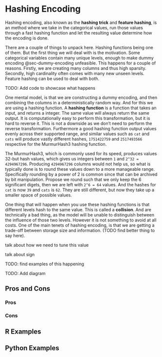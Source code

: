 # Hashing Encoding {#sec-hashing-encoding}

Hashing encoding, also known as the **hashing trick** and **feature hashing**, is an method where we take in the categorical values, run those values through a fast hashing function and let the resulting value determine how the encoding is done.

There are a couple of things to unpack here. Hashing functions being one of them. But the first thing we will deal with is the motivation. Some categorical variables contain many unique levels, enough to make dummy encoding @sec-dummy-encoding unfeasible. This happens for a couple of reasons. Firstly, we are creating many columns and thus high sparsity. Secondly, high cardinality often comes with many new unseen levels. Feature hashing can be used to deal with both.

TODO: Add code to showcase what happens

One mental model, is that we are constructing a dummy encoding, and then combining the columns in a deterministically random way. And for this we are using a hashing function. A **hashing function** is a function that takes an input, and returns a integer. The same value will always return the same output. It is computationally easy to perform this transformation, but it is hard to reverse it. This is not a downside as we don't need to perform the reverse transformation. Furthermore a good hashing function output values evenly across their supported range, and similar values such as `cat` and `cats` will produce vastly different hashes, `1751422759` and `2517493566` respective for the MurmurHash3 hashing function. 

The MurmurHash3, which is commonly used for its speed, produces values 32-but hash values, which gives us integers between `1` and `2^32 = 4294967296`. Producing `4294967296` columns would not help us, so what is typically done is to round these values down to a more manageable range. Specifically rounding by a power of 2 is common since that can be archived by bit manipulation. Propose we round such that we only keep the 6 significant digets, then we are left with `2^6 = 64` values. And the hashes for `cat` is now `39` and `cats` is `62`. They are still different, but now they take up a smaller space of possible values.

One thing that will happen when you use these hashing functions is that different levels hash to the same value. This is called a **collision**. And are technically a bad thing, as the model will be unable to distinguish between the influence of those two levels. However it is not something to avoid at all costs. One of the main tenets of hashing encoding, is that we are getting a trade-off between storage size and information. (TODO find better thing to say here). 

talk about how we need to tune this value

talk about sign

TODO: find examples of this happening

TODO: Add diagram

## Pros and Cons

### Pros

### Cons

## R Examples

## Python Examples
